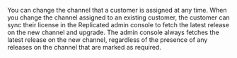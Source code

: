 You can change the channel that a customer is assigned at any time. When you change the channel assigned to an existing customer, the customer can sync their license in the Replicated admin console to fetch the latest release on the new channel and upgrade. The admin console always fetches the latest release on the new channel, regardless of the presence of any releases on the channel that are marked as required.